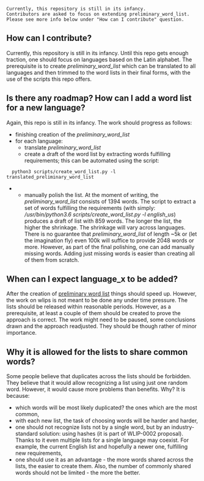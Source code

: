 <pre>
Currently, this repository is still in its infancy.
Contributors are asked to focus on extending preliminary_word_list.
Please see more info below under "How can I contribute" question.
</pre>

==How can I contribute?==
Currently, this repository is still in its infancy. Until this repo gets enough traction, one should focus on languages based on the Latin alphabet. The prerequisite is to create ''preliminary_word_list'' which can be translated to all languages and then trimmed to the word lists in their final forms, with the use of the scripts this repo offers.

==Is there any roadmap? How can I add a word list for a new language?==
Again, this repo is still in its infancy. The work should progress as follows:
* finishing creation of the ''preliminary_word_list''
* for each language:
** translate ''preliminary_word_list''
** create a draft of the word list by extracting words fulfilling requirements; this can be automated using the script:
   <code>python3 scripts/create_word_list.py -l translated_preliminary_word_list</code>
** <p>manually polish the list. At the moment of writing, the ''preliminary_word_list'' consists of 1394 words. The script to extract a set of words fulfilling the requirements (with simply: ''/usr/bin/python3.6 scripts/create_word_list.py -l english_us'') produces a draft of list with 859 words. The longer the list, the higher the shrinkage. The shrinkage will vary across languages. There is no guarantee that ''preliminary_word_list'' of length ~5k or (let the imagination fly) even 100k will suffice to provide 2048 words or more. However, as part of the final polishing, one can add manually missing words. Adding just missing words is easier than creating all of them from scratch.</p>

==When can I expect language_x to be added?==
After the creation of [[wlip-0003/preliminary-word-lists/english_us|preliminary word list]] things should speed up.
However, the work on wlips is not meant to be done any under time pressure.
The lists should be released within reasonable periods.
However, as a prerequisite, at least a couple of them should be created to prove the approach is correct.
The work might need to be paused, some conclusions drawn and the approach readjusted.
They should be though rather of minor importance.

==Why it is allowed for the lists to share common words?==
Some people believe that duplicates across the lists should be forbidden.
They believe that it would allow recognizing a list using just one random word.
However, it would cause more problems than benefits.
Why? It is because:
* which words will be most likely duplicated? the ones which are the most common,
* with each new list, the task of choosing words will be harder and harder,
* <p>one should not recognize lists not by a single word, but by an industry-standard solution: using hashes (it is part of WLIP-0002 proposal). Thanks to it even multiple lists for a single language may coexist. For example, the current English list and hopefully a newer one, fulfilling new requirements,</p>
* <p>one should use it as an advantage - the more words shared across the lists, the easier to create them. Also, the number of commonly shared words should not be limited - the more the better.</p>
